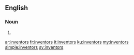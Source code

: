 ==English==

===Noun===
{{head|en|plural}}

# {{plural of|inventor|lang=en}}

[[ar:inventors]]
[[fr:inventors]]
[[it:inventors]]
[[ku:inventors]]
[[my:inventors]]
[[simple:inventors]]
[[sv:inventors]]